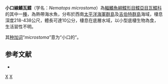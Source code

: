 {{Speciesbox
| image = Nematops microstoma.jpg
| image_caption = 小口線鰭瓦鰈
| status = NE
| status_system = IUCN3.1
| taxon = Nematops microstoma
| authority = [[Günther|Günther]], 1880
| synonyms = 
| range_map = Small-mouth righteye flounder distribution map.png
| range_map_width = 240px
| range_map_caption = 小口線鰭瓦鰈分布圖
}}

'''小口線鰭瓦鰈'''（学名：''Nematops microstoma''）為[[輻鰭魚綱|輻鰭魚綱]][[鰈形目|鰈形目]][[鰈亞目|鰈亞目]][[瓦鰈科|瓦鰈科]]的其中一[[種|種]]，為熱帶海水魚，分布於西南[[太平洋|太平洋]][[海軍群島|海軍群島]]及[[吉伯特群島|吉伯特群島]]海域，棲息深度218-438公尺，體長可達10公分，棲息在底層水域，以小型底棲生物為食，生活習性不明。

其[[种加词|种加词]]“''microstoma''”意为“小口的”。

==参考文献==
*{{FishBase_species|genus=Nematops|species=microstoma|year=2014|month=3}}

{{Taxonbar|from=Q631309}}

[[Category:線鰭瓦鰈屬|X]]
[[Category:1880年描述的魚類|X]]


{{魚類小作品}}